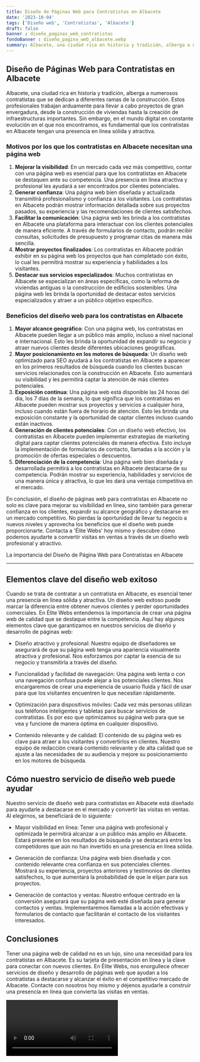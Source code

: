 ```yaml
---
title: Diseño de Páginas Web para Contratistas en Albacete
date: '2023-10-04'
tags: ['Diseño web', 'Contratistas', 'Albacete']
draft: false
banner : diseño_paginas_web_contratistas
fondoBanner : diseño_pagina_web_albacete.webp
summary: Albacete, una ciudad rica en historia y tradición, alberga a numerosos contratistas que se dedican a diferentes ramas de la construcción. Estos profesionales trabajan arduamente para llevar a cabo proyectos de gran envergadura, desde la construcción de viviendas hasta la creación de infraestructuras importantes. Sin embargo, en el mundo digital en constante evolución en el que nos encontramos, es fundamental que los contratistas en Albacete tengan una presencia en línea sólida y atractiva.
---
```


## Diseño de Páginas Web para Contratistas en Albacete

Albacete, una ciudad rica en historia y tradición, alberga a numerosos contratistas que se dedican a diferentes ramas de la construcción. Estos profesionales trabajan arduamente para llevar a cabo proyectos de gran envergadura, desde la construcción de viviendas hasta la creación de infraestructuras importantes. Sin embargo, en el mundo digital en constante evolución en el que nos encontramos, es fundamental que los contratistas en Albacete tengan una presencia en línea sólida y atractiva.

### Motivos por los que los contratistas en Albacete necesitan una página web

1. **Mejorar la visibilidad**: En un mercado cada vez más competitivo, contar con una página web es esencial para que los contratistas en Albacete se destaquen ante su competencia. Una presencia en línea atractiva y profesional les ayudará a ser encontrados por clientes potenciales.
2. **Generar confianza**: Una página web bien diseñada y actualizada transmitirá profesionalismo y confianza a los visitantes. Los contratistas en Albacete podrán mostrar información detallada sobre sus proyectos pasados, su experiencia y las recomendaciones de clientes satisfechos.
3. **Facilitar la comunicación**: Una página web les brinda a los contratistas en Albacete una plataforma para interactuar con los clientes potenciales de manera eficiente. A través de formularios de contacto, podrán recibir consultas, solicitudes de presupuesto y programar citas de manera más sencilla.
4. **Mostrar proyectos finalizados**: Los contratistas en Albacete podrán exhibir en su página web los proyectos que han completado con éxito, lo cual les permitirá mostrar su experiencia y habilidades a los visitantes.
5. **Destacar sus servicios especializados**: Muchos contratistas en Albacete se especializan en áreas específicas, como la reforma de viviendas antiguas o la construcción de edificios sostenibles. Una página web les brinda la oportunidad de destacar estos servicios especializados y atraer a un público objetivo específico.

### Beneficios del diseño web para los contratistas en Albacete

1. **Mayor alcance geográfico**: Con una página web, los contratistas en Albacete pueden llegar a un público más amplio, incluso a nivel nacional e internacional. Esto les brinda la oportunidad de expandir su negocio y atraer nuevos clientes desde diferentes ubicaciones geográficas.
2. **Mayor posicionamiento en los motores de búsqueda**: Un diseño web optimizado para SEO ayudará a los contratistas en Albacete a aparecer en los primeros resultados de búsqueda cuando los clientes buscan servicios relacionados con la construcción en Albacete. Esto aumentará su visibilidad y les permitirá captar la atención de más clientes potenciales.
3. **Exposición continua**: Una página web está disponible las 24 horas del día, los 7 días de la semana, lo que significa que los contratistas en Albacete pueden mostrar sus proyectos y servicios a cualquier hora, incluso cuando están fuera de horario de atención. Esto les brinda una exposición constante y la oportunidad de captar clientes incluso cuando están inactivos.
4. **Generación de clientes potenciales**: Con un diseño web efectivo, los contratistas en Albacete pueden implementar estrategias de marketing digital para captar clientes potenciales de manera efectiva. Esto incluye la implementación de formularios de contacto, llamadas a la acción y la promoción de ofertas especiales o descuentos.
5. **Diferenciación de la competencia**: Una página web bien diseñada y desarrollada permitirá a los contratistas en Albacete destacarse de su competencia. Podrán mostrar su experiencia, habilidades y servicios de una manera única y atractiva, lo que les dará una ventaja competitiva en el mercado.

En conclusión, el diseño de páginas web para contratistas en Albacete no solo es clave para mejorar su visibilidad en línea, sino también para generar confianza en los clientes, expandir su alcance geográfico y destacarse en un mercado competitivo. No pierdas la oportunidad de llevar tu negocio a nuevos niveles y aprovecha los beneficios que el diseño web puede proporcionarte. Contacta a 'Élite Webs' hoy mismo y descubre cómo podemos ayudarte a convertir visitas en ventas a través de un diseño web profesional y atractivo.

<GifSeo />

<Cta />

La importancia del Diseño de Página Web para Contratistas en Albacete

---

## Elementos clave del diseño web exitoso

Cuando se trata de contratar a un contratista en Albacete, es esencial tener una presencia en línea sólida y atractiva. Un diseño web exitoso puede marcar la diferencia entre obtener nuevos clientes y perder oportunidades comerciales. En Élite Webs entendemos la importancia de crear una página web de calidad que se destaque entre la competencia. Aquí hay algunos elementos clave que garantizamos en nuestros servicios de diseño y desarrollo de páginas web:

- Diseño atractivo y profesional: Nuestro equipo de diseñadores se asegurará de que su página web tenga una apariencia visualmente atractiva y profesional. Nos esforzamos por captar la esencia de su negocio y transmitirla a través del diseño.

- Funcionalidad y facilidad de navegación: Una página web lenta o con una navegación confusa puede alejar a los potenciales clientes. Nos encargaremos de crear una experiencia de usuario fluida y fácil de usar para que los visitantes encuentren lo que necesitan rápidamente.

- Optimización para dispositivos móviles: Cada vez más personas utilizan sus teléfonos inteligentes y tabletas para buscar servicios de contratistas. Es por eso que optimizamos su página web para que se vea y funcione de manera óptima en cualquier dispositivo.

- Contenido relevante y de calidad: El contenido de su página web es clave para atraer a los visitantes y convertirlos en clientes. Nuestro equipo de redacción creará contenido relevante y de alta calidad que se ajuste a las necesidades de su audiencia y mejore su posicionamiento en los motores de búsqueda.

## Cómo nuestro servicio de diseño web puede ayudar

Nuestro servicio de diseño web para contratistas en Albacete está diseñado para ayudarle a destacarse en el mercado y convertir las visitas en ventas. Al elegirnos, se beneficiará de lo siguiente:

- Mayor visibilidad en línea: Tener una página web profesional y optimizada le permitirá alcanzar a un público más amplio en Albacete. Estará presente en los resultados de búsqueda y se destacará entre los competidores que aún no han invertido en una presencia en línea sólida.

- Generación de confianza: Una página web bien diseñada y con contenido relevante crea confianza en sus potenciales clientes. Mostrará su experiencia, proyectos anteriores y testimonios de clientes satisfechos, lo que aumentará la probabilidad de que le elijan para sus proyectos.

- Generación de contactos y ventas: Nuestro enfoque centrado en la conversión asegurará que su página web esté diseñada para generar contactos y ventas. Implementaremos llamadas a la acción efectivas y formularios de contacto que facilitarán el contacto de los visitantes interesados.

## Conclusiones

Tener una página web de calidad no es un lujo, sino una necesidad para los contratistas en Albacete. Es su tarjeta de presentación en línea y la clave para conectar con nuevos clientes. En Élite Webs, nos enorgullece ofrecer servicios de diseño y desarrollo de páginas web que ayudan a los contratistas a destacarse y alcanzar el éxito en el competitivo mercado de Albacete. Contacte con nosotros hoy mismo y déjenos ayudarle a construir una presencia en línea que convierta las visitas en ventas.

<Video />

<CtaBot job='Contratistas' city='Albacete'/>

<Gmaps query='Albacete+españa+maps' />